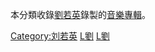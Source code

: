 本分類收錄[[劉若英|劉若英]]錄製的[[音樂專輯|音樂專輯]]。

[[Category:刘若英|Category:刘若英]]
[[Category:各演出者音樂專輯|L劉]]
[[Category:台灣流行音樂專輯|L劉]]